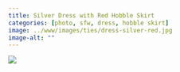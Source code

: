 ```yaml
---
title: Silver Dress with Red Hobble Skirt
categories: [photo, sfw, dress, hobble skirt]
image: ../www/images/ties/dress-silver-red.jpg
image-alt: ""
---
```


![](../www/images/ties/dress-silver-red.jpg)

